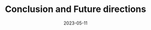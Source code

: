---
title: 'Conclusion and Future directions'
date: '2023-05-11'
tags: ['pnoi-phone', 'iisc', 'spire lab', 'research project']
draft: false
summary: 'Existing studies on breath sound signals and inferences.'
pages: [{ href: '0_preface', label: 'Preface'}, 
        { href: '1_introduction', label: 'Introduction'},
        { href: '2_literature', label: 'Literature Review'},
        { href: '3_methods', label: 'Data and Methods'},
        { href: '4_results', label: 'Results and Analysis'},
        { href: '5_conclusion', label: 'Conclusion and Future directions'}]
page: '5_conclusion'
---